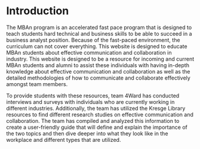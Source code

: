 # Introduction

The MBAn program is an accelerated fast pace program that is designed to teach students hard technical and business skills to be able to succeed in a business analyst position. Because of the fast-paced environment, the curriculum can not cover everything. This website is designed to educate MBAn students about effective communication and collaboration in industry. This website is designed to be a resource for incoming and current MBAn students and alumni to assist these individuals with having in-depth knowledge about effective communication and collaboration as well as the detailed methodologies of how to communicate and collaborate effectively amongst team members. 

To provide students with these resources, team 4Ward has conducted interviews and surveys with individuals who are currently working in different industries. Additionally, the team has utilized the Kresge Library resources to find different research studies on effective communication and collaboration. The team has compiled and analyzed this information to create a user-friendly guide that will define and explain the importance of the two topics and then dive deeper into what they look like in the workplace and different types that are utilized. 
